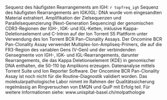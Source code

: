 Sequenz des häufigsten Rearrangements am IGH: `r topfreq_igh`
Sequenz des häufigsten Rearrangements am IGK/IGL:
DNA wurde vom eingesandten Material extrahiert. Amplifikation der Zielsequenzen und Parallelsequenzierung (Next-Generation Sequencing) der genomischen CDR3-Regionen der IGH-, IGK- und IGL-Ketten, inklusive Kappa-Deletionselement und C-Intron auf der Ion Torrent S5 Plattform unter Verwendung des Ion Torrent BCR Pan-Clonality Assays. Der Oncomine BCR Pan-Clonality Assay verwendet Multiplex-Ion-Ampliseq-Primers, die auf die FR3-Region des variablen Gens (V-Gen) und der verbindenden Gensegmente von IGH-, IGK- und IGL-Rearrangements, darunter Rearrangements, die das Kappa Deletionselement (KDE) in genomischer DNA enthalten, die 50-110 bp Amplikons erzeugen. Datenanalyse mittels Torrent Suite und Ion Reporter Software.
Der Oncomine BCR Pan-Clonality Assay ist noch nicht für die Routine-Diagnostik validiert worden.
Das molekularpathologische Labor nimmt im Rahmen der Qualitätssicherung regelmässig an Ringversuchen von EMQN und QuiP mit Erfolg teil.
Für weitere Informationen siehe: www.unispital-basel.ch/molpathologie
